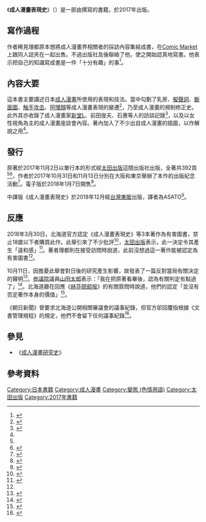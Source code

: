 {{not|成人漫畫研究史}}
{{Infobox book
|name          = 成人漫畫表現史
| 原名      = エロマンガ表現史
| 图片      =成人漫畫表現史封面.jpg
|image_caption =《成人漫畫表現史》的日版封面
|author        =稀見理都
|language      =日語
|publisher     = [[太田出版|太田出版]]
| 頁數      =392頁
|genre         =評論、歷史
| isbn      = 9784778315924
|cover_artist  =F4U
|release_date  = 2017年11月2日
|chinese_release_date = 2018年12月26日
}}
《'''成人漫畫表現史'''》（{{jpn|j=エロマンガ表現史|kn=エロマンガひょうげんし|rm=Ero manga hyōgenshi}}）是一部由{{link-ja|稀見理都|稀見理都}}撰寫的書籍，於2017年出版。
==寫作過程==
作者稀見理都原本想將成人漫畫界相關者的採訪內容集結成書，在[[Comic_Market|Comic Market]]上跟同人誌夾在一起出售。不過出版社及後聯絡了他，使之開始認真地寫書。他表示把自己的知識寫成書是一件「十分有趣」的事<ref>{{cite news|script-title=ja:エロ漫画の「研究本」はなぜ有害図書にされたのか　「わいせつ」の意味を問う|url=https://www.itmedia.co.jp/business/articles/1811/02/news025.html|work=ITmedia|date=2018-11-02|accessdate=2020-12-28|archive-date=2020-12-14|archive-url=https://web.archive.org/web/20201214144949/https://www.itmedia.co.jp/business/articles/1811/02/news025.html|dead-url=no}}</ref>。

== 內容大要 ==
這本書主要講述日本[[成人漫画|成人漫畫]]所使用的表現和技法。當中勾劃了乳房、[[擬聲詞|擬聲詞]]、[[性交斷面圖|斷面圖]]、[[触手攻击|触手攻击]]、[[阿嘿顏|阿嘿顏]]等成人漫畫表現的變遷<ref>{{cite news|script-title=ja:『エロマンガ表現史』の著者が「表現と規制」を語る講演会|url=https://www.excite.co.jp/news/article/OhtaBooks_014830/|work=エキサイトニュース|date=2019-09-20|accessdate=2020-12-29}}</ref>，乃至成人漫畫的規制修正史。此外其亦收錄了成人漫畫家[[新堂L|新堂L]]、前田俊夫、石惠等人的訪談記錄<ref>{{cite news|script-title=ja:エロマンガ特有の表現はいつ発明され進化したのか――「エロマンガ表現史」発売|url=https://nlab.itmedia.co.jp/nl/articles/1710/28/news025.html|work=ITmedia|date=2017-10-28|accessdate=2020-12-29|archive-date=2020-11-11|archive-url=https://web.archive.org/web/20201111235549/http://nlab.itmedia.co.jp/nl/articles/1710/28/news025.html|dead-url=no}}</ref>，以及以女性視角為主的成人漫畫座談會內容。著內加入了不少出自成人漫畫的插圖，以作解說之用<ref name="安藤健二"/>。

== 發行 ==
原著於2017年11月2日以單行本的形式經[[太田出版|太田出版]]這間出版社出版，全著共392頁<ref name="安藤健二"/><ref>{{cite news|script-title=ja:乳首残像、触手… エロマンガ表現の歴|url=https://netatopi.jp/article/1089241.html|work=ネタとぴ|date=2017-10-31|accessdate=2020-12-29|archive-date=2020-09-25|archive-url=https://web.archive.org/web/20200925000823/https://netatopi.jp/article/1089241.html|dead-url=no}}</ref>，作者於2017年10月31日和11月13日分別在大阪和東京舉辦了本作的出版紀念活動<ref>{{Cite web|date=2017-11-02|url=https://natalie.mu/comic/news/255310|script-title=ja:乳首残像、触手、断面図、アヘ顔…エロマンガの表現を辿る1冊、奥浩哉も登場。|website=[[Natalie_(網站)|コミックナタリー]]|accessdate=2020-11-29|archive-date=2020-12-09|archive-url=https://web.archive.org/web/20201209070545/https://natalie.mu/comic/news/255310|dead-url=no}}</ref>。電子版於2018年1月7日開售<ref>{{cite web|script-title=ja:エロマンガ表現史|url=http://www.ohtabooks.com/publish/2017/11/01000015.html|work=太田出版|accessdate=2020-12-29|archive-date=2021-01-14|archive-url=https://web.archive.org/web/20210114090502/http://www.ohtabooks.com/publish/2017/11/01000015.html|dead-url=no}}</ref>。

中譯版《成人漫畫表現史》於2018年12月經[[台灣東販|台灣東販]]出版，譯者為ASATO<ref>{{cite web|title=（限）成人漫畫表現史|url=https://www.cp1897.com.hk/product_info.php?BookId=9789864759019|work=商務印書館|accessdate=2020-12-29|archive-date=2021-08-23|archive-url=https://web.archive.org/web/20210823180509/https://www.mybookone.com.hk/?BookId=9789864759019|dead-url=no}}</ref>。

== 反應 ==
2018年3月30日，北海道官方認定《成人漫畫表現史》等3本著作為有害圖書，禁止18歲以下者購買此作。此舉引來了不少批評<ref>{{Cite web|date=2018-10-26|url=https://ddnavi.com/serial/480568/a/|script-title=ja:出版界が「軽減税率導入」で直面する問題とは？ ポルノと違い線引きがあいまいな有害図書は排除|website=ダ・ヴィンチ|accessdate=2020-11-29|archive-date=2020-12-08|archive-url=https://web.archive.org/web/20201208185139/https://ddnavi.com/serial/480568/a/|dead-url=no}}</ref>，[[太田出版|太田出版]]表示，此一決定令其產生「違和感」<ref>{{Cite web|date=2018-10-19|url=https://hon.jp/news/1.0/0/13946|script-title=ja:太田出版、北海道による『エロマンガ表現史』の有害図書指定に対し改めて違和感と危惧を表明|website=Hon.jp|accessdate=2020-11-29|archive-date=2020-12-11|archive-url=https://web.archive.org/web/20201211083909/https://hon.jp/news/1.0/0/13946|dead-url=no}}</ref>。著者理都則在接受訪問時說道，此前沒想過這一著作能被認定為有害圖書<ref name="安藤健二"/>。

10月11日，{{link-ja|日本漫畫學會|日本マンガ学会}}因擔憂此舉會對日後的研究產生影響，故發表了一篇反對當局有關決定的聲明<ref>{{Cite web|date=2018-10-12|url=https://www.itmedia.co.jp/news/articles/1810/12/news091.html|script-title=ja:“エロ漫画”研究書の有害図書指定、マンガ学会が反対声明　「研究を萎縮させかねない」|website=ITmedia|accessdate=2020-11-29|archive-date=2020-12-08|archive-url=https://web.archive.org/web/20201208231424/https://www.itmedia.co.jp/news/articles/1810/12/news091.html|dead-url=no}}</ref>。[[參議院_(日本)|参議院]]議員[[山田太郎|山田太郎]]表示：「我在把原著看畢後，認為有關判定有點過了」<ref>{{Cite web|date=2018-04-15|url=https://www.j-cast.com/2018/04/15326035.html?p=all|script-title=ja:『エロマンガ表現史』研究書なのに有害図書？北海道指定に識者「行き過ぎ」|website=ジェイ・キャスト|accessdate=2020-11-29|archive-date=2020-12-11|archive-url=https://web.archive.org/web/20201211223418/https://www.j-cast.com/2018/04/15326035.html?p=all|dead-url=no}}</ref>。北海道廳在回應《[[赫芬顿邮报|赫芬顿邮报]]》的有關質問時說道，他們的認定「並沒有否定著作本身的價值」<ref name="安藤健二">{{Cite web|author=安藤健二|date=2018-04-18|url=https://www.huffingtonpost.jp/2018/04/18/eromanga-history_a_23413932/|script-title=ja:『エロマンガ表現史』 北海道で有害図書指定。なぜ書いたのか？ 著者に聞いた。|website=[[赫芬顿邮报|ハフポスト]]|accessdate=2020-11-29|archive-date=2020-12-11|archive-url=https://web.archive.org/web/20201211044405/https://www.huffingtonpost.jp/2018/04/18/eromanga-history_a_23413932/|dead-url=no}}</ref>。

《朝日新聞》曾要求北海道公開相關審議會的議事紀錄，但官方卻回覆指根據《文書管理規程》的規定，他們不會留下任何議事紀錄<ref>{{Cite web|date=2018-08-10|url=https://www.asahi.com/articles/ASL83659PL83UCVL02J.html|script-title=ja:「エロマンガ表現史」の有害指定、議事録残さず　北海道|website=[[朝日新聞|朝日新聞]]|accessdate=2020-11-29|archive-date=2020-12-10|archive-url=https://web.archive.org/web/20201210023253/https://www.asahi.com/articles/ASL83659PL83UCVL02J.html|dead-url=no}}</ref>。
==參見==
*《[[成人漫畫研究史|成人漫畫研究史]]》

== 參考資料==
{{Reflist}}

[[Category:日本書籍|Category:日本書籍]]
[[Category:成人漫畫|Category:成人漫畫]]
[[Category:變態_(色情用語)|Category:變態 (色情用語)]]
[[Category:太田出版|Category:太田出版]]
[[Category:2017年書籍|Category:2017年書籍]]